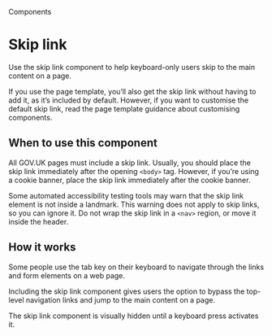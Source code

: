 
<Meta title="SkipLink" />

<Hint>Components</Hint>

# Skip link

Use the skip link component to help keyboard-only users skip to the main content on a page.

<Canvas>
  <Story of={SkipLinkStories.primary} />
</Canvas>

If you use the page template, you’ll also get the skip link without having to add it, as it’s included by default. However, if you want to customise the default skip link, read the page template guidance about customising components.

## When to use this component

All GOV.UK pages must include a skip link. Usually, you should place the skip link immediately after the opening `<body>` tag. However, if you’re using a cookie banner, place the skip link immediately after the cookie banner.

Some automated accessibility testing tools may warn that the skip link element is not inside a landmark. This warning does not apply to skip links, so you can ignore it. Do not wrap the skip link in a `<nav>` region, or move it inside the header.

## How it works

Some people use the tab key on their keyboard to navigate through the links and form elements on a web page.

Including the skip link component gives users the option to bypass the top-level navigation links and jump to the main content on a page.

The skip link component is visually hidden until a keyboard press activates it.

<Canvas>
  <Story of={SkipLinkStories.primary} />
</Canvas>
